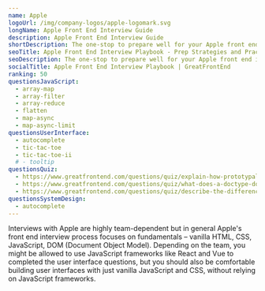 ```yaml
---
name: Apple
logoUrl: /img/company-logos/apple-logomark.svg
longName: Apple Front End Interview Guide
description: Apple Front End Interview Guide
shortDescription: The one-stop to prepare well for your Apple front end interviews
seoTitle: Apple Front End Interview Playbook - Prep Strategies and Practice Questions
seoDescription: The one-stop to prepare well for your Apple front end interviews. Discover insider tips, optimal prep strategies, and practice questions known to be tested.
socialTitle: Apple Front End Interview Playbook | GreatFrontEnd
ranking: 50
questionsJavaScript:
  - array-map
  - array-filter
  - array-reduce
  - flatten
  - map-async
  - map-async-limit
questionsUserInterface:
  - autocomplete
  - tic-tac-toe
  - tic-tac-toe-ii
  # - tooltip
questionsQuiz:
  - https://www.greatfrontend.com/questions/quiz/explain-how-prototypal-inheritance-works
  - https://www.greatfrontend.com/questions/quiz/what-does-a-doctype-do
  - https://www.greatfrontend.com/questions/quiz/describe-the-difference-between-a-cookie-sessionstorage-and-localstorage
questionsSystemDesign:
  - autocomplete
---
```


Interviews with Apple are highly team-dependent but in general Apple's front end interview process focuses on fundamentals – vanilla HTML, CSS, JavaScript, DOM (Document Object Model). Depending on the team, you might be allowed to use JavaScript frameworks like React and Vue to completed the user interface questions, but you should also be comfortable building user interfaces with just vanilla JavaScript and CSS, without relying on JavaScript frameworks.
